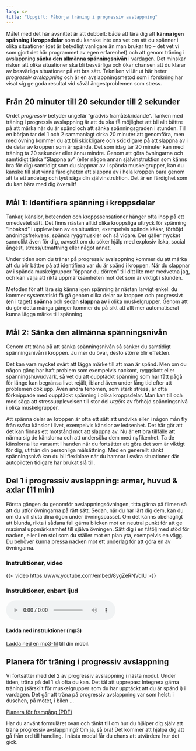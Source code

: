 ```yaml
---
lang: sv
title: "Uppgift: Påbörja träning i progressiv avslappning"
---
```


Målet med det här avsnittet är att dubbelt: både att lära dig att
**känna igen spänning i kroppsdelar** som du kanske inte ens vet om att
du spänner i olika situationer (det är betydligt vanligare än man brukar
tro -- det vet vi som gjort det här programmet av egen erfarenhet) och
att genom träning i avslappning **sänka den allmänna spänningsnivån** i
vardagen. Det minskar risken att olika situationer ska bli
besvärliga och ökar chansen att du klarar av besvärliga situationer på
ett bra sätt. Tekniken vi lär ut här heter *progressiv avslappning* och
är en avslappningsmetod som i forskning har visat sig ge goda resultat
vid såväl ångestproblemen som stress.

## Från 20 minuter till 20 sekunder till 2 sekunder

Ordet *progressiv* betyder ungefär ”gradvis framåtskridande”. Tanken
med träning i progressiv avslappning är att du ska få möjlighet att bli
allt bättre på att märka när du är spänd och att sänka spänningsgraden i
stunden. Till en början tar del 1 och 2 sammanlagt cirka 20 minuter att
genomföra, men med övning kommer du att bli skickligare och skickligare
på att slappna av i de delar av kroppen som är spända. Det som idag tar
20 minuter kan med träning ta 20 sekunder eller ännu mindre. Genom att
göra övningarna och samtidigt tänka ”Slappna av” (eller någon annan
självinstruktion som känns bra för dig) samtidigt som du slappnar av i
spända muskelgrupper, kan du kanske till slut vinna färdigheten att
slappna av i hela kroppen bara genom att ta ett andetag och tyst säga
din självinstruktion. Det är en färdighet som du kan bära med dig
överallt!

## Mål 1: Identifiera spänning i kroppsdelar

Tankar, känslor, beteenden och kroppssensationer hänger ofta ihop på
ett omedvetet sätt. Det finns nästan alltid olika kroppsliga uttryck för
spänning ”inbakad” i upplevelsen av en situation, exempelvis spända
käkar, förhöjd andningsfrekvens, spända ryggmuskler och så vidare. Det
gäller mycket sannolikt även för dig, oavsett om du söker hjälp med
explosiv ilska, social ångest, stress/utmattning eller något annat.

Under tiden som du tränar på progressiv avslappning kommer du att märka
att du blir bättre på att identifiera var du är spänd i kroppen. När du
slappnar av i spända muskelgrupper ”öppnar du dörren” till ditt lite
mer medvetna jag, och kan välja att rikta uppmärksamheten mot det som är
viktigt i stunden.

Metoden för att lära sig känna igen spänning är nästan larvigt enkel: du
kommer systematiskt få gå genom olika delar av kroppen och progressivt
(en i taget) **spänna** och sedan **slappna av** i olika muskelgrupper.
Genom att du gör detta många gånger kommer du på sikt att allt mer
automatiserat kunna lägga märke till spänning.

## Mål 2: Sänka den allmänna spänningsnivån

Genom att träna på att sänka spänningsnivån så sänker du samtidigt
spänningsnivån i kroppen. Ju mer du övar, desto större blir effekten.

Det kan vara mycket svårt att lägga märke till att man är spänd. Men om
du någon gång har haft problem som exempelvis nackont, ryggskott eller
spänningshuvudvärk, så vet du att oupptäckt spänning som har fått pågå
för länge kan begränsa livet rejält, ibland även under lång tid efter
att problemen dök upp. Även andra fenomen, som stark stress, är ofta
förknippade med oupptäckt spänning i olika kroppsdelar. Man kan till och
med säga att stressupplevelsen till stor del *utgörs* av förhöjd
spänningsnivå i olika muskelgrupper.

Att spänna delar av kroppen är ofta ett sätt att undvika eller i någon
mån fly från svåra känslor i livet, exempelvis känslor av ledsenhet. Det
här gör att det kan finnas ett motstånd mot att slappna av. Nu är ett bra tillfälle att närma sig de känslorna och att
undersöka dem med nyfikenhet. Ta de
känslorna lite varsamt i handen när du fortsätter att göra det som är
viktigt för dig, utifrån din personliga målsättning. Med en generellt sänkt
spänningsnivå kan du bli flexiblare när du hamnar i svåra situationer
där autopiloten tidigare har brukat slå till.

## Del 1 i progressiv avslappning: armar, huvud & axlar (11 min)

Första gången du genomför avslappningsövningen, titta gärna på filmen så
att du utför övningarna på rätt sätt. Sedan, när du har lärt dig dem,
kan du om du vill sluta dina ögon under övningspasset. Om det känns
obehagligt att blunda, rikta i sådana fall gärna blicken mot en neutral
punkt för att ge maximal uppmärksamhet till själva övningen. Sätt dig i
en fåtölj med stöd för nacken, eller i en stol som du ställer mot en
plan yta, exempelvis en vägg. Du behöver kunna pressa nacken mot ett
underlag för att göra en av övningarna.

::: {.content-visible when-format=”html”}
### Instruktioner, video

{{< video https://www.youtube.com/embed/8ygZeRNVdIU >}}

### Instruktioner, enbart ljud

<audio controls=””><source src=”https://www.dropbox.com/s/66gviwf37y12ot9/KSH-06-progressiv-muskelavslappning-del-1.mp3?raw=1” type=”audio/mpeg” />Din webbläsare stödjer inte uppspelning av ljudfiler.</audio>

#### Ladda ned instruktioner (mp3)

[Ladda ned en mp3-fil](https://www.dropbox.com/s/66gviwf37y12ot9/KSH-06-progressiv-muskelavslappning-del-1.mp3?dl=1){target=”_blank”} till din mobil.
:::

## Planera för träning i progressiv avslappning

Vi fortsätter med del 2 av progressiv avslappning i nästa modul. Under
tiden, träna på del 1 så ofta du kan. Det tål att upprepas: Integrera
gärna träning (särskilt för muskelgrupper som du har upptäckt att du är
spänd i) i vardagen. Det går att träna på progressiv avslappning var som
helst: i duschen, på mötet, i bilen \... 

::: {.content-visible when-format=”html”}
[Planera för framgång (PDF)](forms/400ac1a33963196edb6d50c4871b2e3d.pdf)
:::

Har du använt formuläret ovan och tänkt till om hur du hjälper dig själv att
träna progressiv avslappning? Om ja, så bra! Det kommer att hjälpa dig att gå
från ord till handling. I nästa modul får du chans att utvärdera hur det gick.